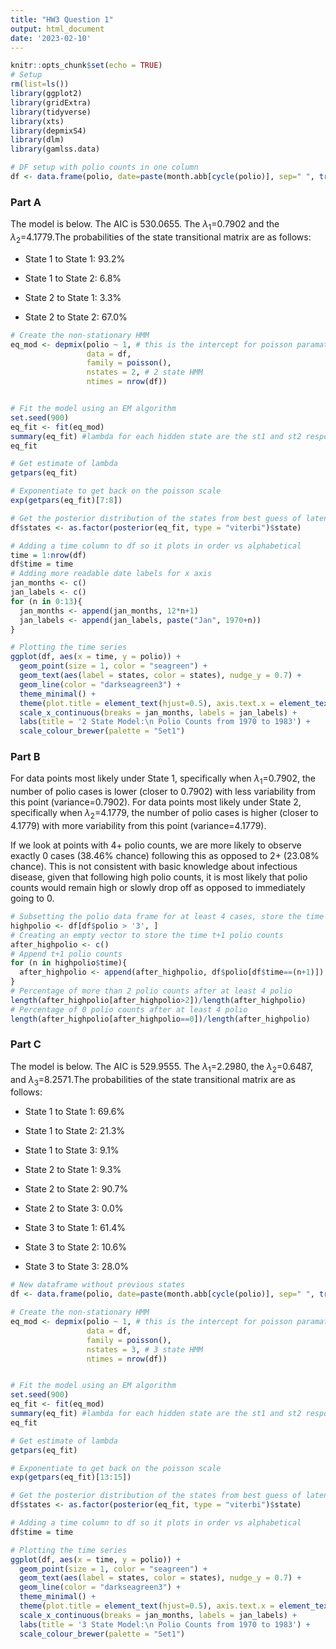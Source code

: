 ---
title: "HW3 Question 1"
output: html_document
date: '2023-02-10'
---

```{r setup, include=FALSE}
knitr::opts_chunk$set(echo = TRUE)
# Setup
rm(list=ls())
library(ggplot2)
library(gridExtra)
library(tidyverse)
library(xts)
library(depmixS4)
library(dlm)
library(gamlss.data)

# DF setup with polio counts in one column
df <- data.frame(polio, date=paste(month.abb[cycle(polio)], sep=" ", trunc(time(polio))))
```

### Part A

The model is below. The AIC is 530.0655. The $\lambda$~1~=0.7902 and the $\lambda$~2~=4.1779.The probabilities of the state transitional matrix are as follows:

* State 1 to State 1: 93.2%

* State 1 to State 2:  6.8%

* State 2 to State 1:  3.3%

* State 2 to State 2: 67.0%


```{r, fig.align = 'center'}
# Create the non-stationary HMM 
eq_mod <- depmix(polio ~ 1, # this is the intercept for poisson paramater
                 data = df,
                 family = poisson(),
                 nstates = 2, # 2 state HMM
                 ntimes = nrow(df))


# Fit the model using an EM algorithm
set.seed(900)
eq_fit <- fit(eq_mod)
summary(eq_fit) #lambda for each hidden state are the st1 and st2 response params
eq_fit

# Get estimate of lambda
getpars(eq_fit)

# Exponentiate to get back on the poisson scale
exp(getpars(eq_fit)[7:8])

# Get the posterior distribution of the states from best guess of latent states at each time points
df$states <- as.factor(posterior(eq_fit, type = "viterbi")$state)

# Adding a time column to df so it plots in order vs alphabetical
time = 1:nrow(df)
df$time = time
# Adding more readable date labels for x axis
jan_months <- c()
jan_labels <- c()
for (n in 0:13){
  jan_months <- append(jan_months, 12*n+1)
  jan_labels <- append(jan_labels, paste("Jan", 1970+n))
}

# Plotting the time series
ggplot(df, aes(x = time, y = polio)) +
  geom_point(size = 1, color = "seagreen") +
  geom_text(aes(label = states, color = states), nudge_y = 0.7) +
  geom_line(color = "darkseagreen3") +
  theme_minimal() +
  theme(plot.title = element_text(hjust=0.5), axis.text.x = element_text(angle = 45, hjust = 1), legend.position = "none") +
  scale_x_continuous(breaks = jan_months, labels = jan_labels) +
  labs(title = '2 State Model:\n Polio Counts from 1970 to 1983') + 
  scale_colour_brewer(palette = "Set1")
```

### Part B

For data points most likely under State 1, specifically when $\lambda$~1~=0.7902, the number of polio cases is lower (closer to 0.7902) with less variability from this point (variance=0.7902). For data points most likely under State 2, specifically when $\lambda$~2~=4.1779, the number of polio cases is higher (closer to 4.1779) with more variability from this point (variance=4.1779).

If we look at points with 4+ polio counts, we are more likely to observe exactly 0 cases (38.46% chance) following this as opposed to 2+ (23.08% chance). This is not consistent with basic knowledge about infectious disease, given that following high polio counts, it is most likely that polio counts would remain high or slowly drop off as opposed to immediately going to 0. 

```{r}
# Subsetting the polio data frame for at least 4 cases, store the time t polio counts
highpolio <- df[df$polio > '3', ]
# Creating an empty vector to store the time t+1 polio counts
after_highpolio <- c()
# Append t+1 polio counts
for (n in highpolio$time){
  after_highpolio <- append(after_highpolio, df$polio[df$time==(n+1)])
}
# Percentage of more than 2 polio counts after at least 4 polio
length(after_highpolio[after_highpolio>2])/length(after_highpolio)
# Percentage of 0 polio counts after at least 4 polio
length(after_highpolio[after_highpolio==0])/length(after_highpolio)
```

### Part C

The model is below. The AIC is 529.9555. The $\lambda$~1~=2.2980, the $\lambda$~2~=0.6487, and $\lambda$~3~=8.2571.The probabilities of the state transitional matrix are as follows:

* State 1 to State 1: 69.6%

* State 1 to State 2: 21.3%

* State 1 to State 3:  9.1%

* State 2 to State 1:  9.3%

* State 2 to State 2: 90.7%

* State 2 to State 3:  0.0%

* State 3 to State 1: 61.4%

* State 3 to State 2: 10.6%

* State 3 to State 3: 28.0%

```{r, fig.align = 'center'}
# New dataframe without previous states
df <- data.frame(polio, date=paste(month.abb[cycle(polio)], sep=" ", trunc(time(polio))))

# Create the non-stationary HMM 
eq_mod <- depmix(polio ~ 1, # this is the intercept for poisson paramater
                 data = df,
                 family = poisson(),
                 nstates = 3, # 3 state HMM
                 ntimes = nrow(df))


# Fit the model using an EM algorithm
set.seed(900)
eq_fit <- fit(eq_mod)
summary(eq_fit) #lambda for each hidden state are the st1 and st2 response params
eq_fit

# Get estimate of lambda
getpars(eq_fit)

# Exponentiate to get back on the poisson scale
exp(getpars(eq_fit)[13:15])

# Get the posterior distribution of the states from best guess of latent states at each time points
df$states <- as.factor(posterior(eq_fit, type = "viterbi")$state)

# Adding a time column to df so it plots in order vs alphabetical
df$time = time

# Plotting the time series
ggplot(df, aes(x = time, y = polio)) +
  geom_point(size = 1, color = "seagreen") +
  geom_text(aes(label = states, color = states), nudge_y = 0.7) +
  geom_line(color = "darkseagreen3") +
  theme_minimal() +
  theme(plot.title = element_text(hjust=0.5), axis.text.x = element_text(angle = 45, hjust = 1), legend.position = "none") +
  scale_x_continuous(breaks = jan_months, labels = jan_labels) +
  labs(title = '3 State Model:\n Polio Counts from 1970 to 1983') + 
  scale_colour_brewer(palette = "Set1")
```
